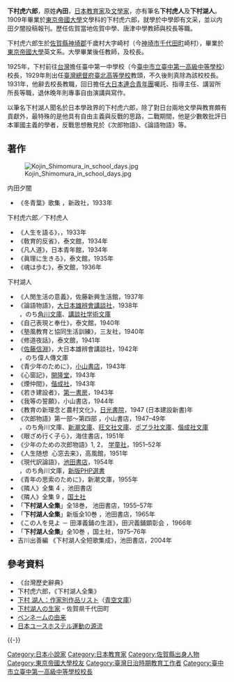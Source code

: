 {{Infobox Officeholder
|name          = 下村虎六郎
|image         = Kojin Shimomura mid-age.jpg
|caption       = 下村虎六郎
|birth_name    = 
|birth_date    = 1884年10月3日
|birth_place   = {{JPN}}[[佐賀縣|佐賀縣]][[神埼郡|神埼郡]]千歲村大字崎村（今[[神埼市|神埼市]][[千代田町|千代田町]]崎村）
|death_date    = 1955年4月20日（70歲）
|death_place   = {{JPN}}[[東京都|東京都]][[新宿區|新宿區]][[百人町|百人町]]
|death_cause   = 
|resting_place = 
|resting_place_coordinates = <!-- {{coord|LAT|LONG|display=inline,title}} -->
|residence     = 
|ethnicity     = 
|known_for     = 
|education     = 
|alma_mater    = 
|office1    = 
|term_start1    = 
|term_end1      =
|predecessor1   = 
|successor1    = 
|office2    = [[臺中市立臺中第一高級中等學校|台中第一中學校]]校長
|term_start2    = 1925年
|term_end2      =1928年
|predecessor2   = [[小豆澤英男|小豆澤英男]]
|successor2    = [[楠基道|楠基道]]
|office3    = [[臺灣總督府臺北高等學校|臺灣總督府臺北高等學校]]校長
|term_start3    =1929年11月
|term_end3      =1931年9月
|predecessor3   =[[三澤糾|三澤糾]]
|successor3    = [[谷本清心|谷本清心]]
|party         = 
|boards        = 
|religion      = 
|spouse        = 
|children      = 
|parents       = 
|awards        = 
|allegiance= 
|branch= 
|serviceyears= 
|rank=  
|commands= 
|unit=  
|battles= 
|signature     = 
}}
'''下村虎六郎'''{{BD|1884年|10月3日|1955年|4月20日|}}，原姓'''內田'''，[[日本|日本]][[教育家|教育家]]及[[文學家|文學家]]，亦有筆名'''下村虎人'''及'''下村湖人'''。1909年畢業於[[東京帝國大學|東京帝國大學]]文學科的下村虎六郎，就學於中學即有文采，並以内田夕闇投稿報刊。歷任佐賀當地佐賀中學、唐津中學教師與校長等職。

下村虎六郎生於[[佐賀縣|佐賀縣]][[神埼郡|神埼郡]]千歲村大字崎村（今[[神埼市|神埼市]][[千代田町|千代田町]]崎村），畢業於[[東京帝國大學|東京帝國大學]]英文系。大學畢業後任{{link-ja|佐賀縣立佐賀西高等學校|佐賀県立佐賀西高等学校|佐賀中學校}}教師，及{{link-ja|佐賀縣立鹿島高等學校|佐賀県立鹿島高等学校|佐賀中學校}}校長。

1925年，下村前往[[台灣|台灣]]擔任臺中第一中學校（今[[臺中市立臺中第一高級中等學校|臺中市立臺中第一高級中等學校]]）校長，1929年則出任[[臺灣總督府臺北高等學校|臺灣總督府臺北高等學校]]教頭，不久後則真除為該校校長。1931年，他辭去校長教職，回日擔任[[大日本連合青年團|大日本連合青年團]]囑託、指導主任、講習所所長等職，退休晚年則專事自由演講與寫作。

以筆名下村湖人聞名於日本學政界的下村虎六郎，除了對日台兩地文學與教育頗有貢獻外，最特殊的是他具有自由主義與反戰的思路，二戰期間，他是少數敢批評日本軍國主義的學者，反戰思想散見於《次郎物語》、《論語物語》等。

== 著作 ==
[[File:Kojin_Shimomura_in_school_days.jpg|thumb]]
;内田夕闇
*《冬青葉》歌集 ，新政社，1933年
;下村虎六郎／下村虎人
*《人生を語る》，{{link-ja|泰文館}}，1933年
*《敎育的反省》，泰文館，1934年
*《凡人道》，日本青年館，1934年
*《眞理に生きる》，泰文館，1935年
*《魂は歩む》，泰文館，1936年
;下村湖人
*《人閒生活の意義》，佐藤新興生活館，1937年
*《論語物語》，[[講談社|大日本雄辨會講談社]]，1938年<br /> ，のち[[角川文庫|角川文庫]]、[[講談社学術文庫|講談社学術文庫]]
*《自己表現と奉仕》，泰文館，1940年
*《塾風教育と協同生活訓練》，三友社，1940年
*《修道夜話》，泰文館，1941年
*《[[佐藤信淵|佐藤信淵]]》，大日本雄辨會講談社，1942年<br /> ，のち偉人傳文庫
*《青少年のために》，[[小山書店|小山書店]]，1943年
*《心窗記》，[[開隆堂|開隆堂]]，1943年
*《煙仲間》，[[偕成社|偕成社]]，1943年
*《若き建設者》，[[第一書房|第一書房]]，1943年
*《我等の誓願》，小山書店，1944年
*《教育の新理念と農村文化》，[[日光書院|日光書院]]，1947 (日本建設新書)年
*《次郎物語》第一部〜第四部 ，小山書店，1947–49年<br /> ，のち角川文庫、[[新潮文庫|新潮文庫]]、[[旺文社文庫|旺文社文庫]]、[[ポプラ社文庫|ポプラ社文庫]]、[[偕成社|偕成社文庫]]
*《眼ざめ行く子ら》，海住書店，1951年
*《少年のための次郎物語》1, 2， [[学童社|学童社]]，1951–52年
*《人生随想  心窓去来》，高風館，1951年
*《現代訳論語》，[[池田書店|池田書店]]，1954年<br /> ，のち角川文庫，[[PHP研究所|新版PHP選書]]
*《青年の思索のために》，新潮文庫，1955年
*《隣人》全集 4 ，池田書店
*《隣人》全集 9 ，[[国土社|国土社]]
*「'''下村湖人全集'''」全18巻， 池田書店，1955–57年
*「'''下村湖人全集'''」新版全10巻  ，池田書店，1965年
*《この人を見よ － 田澤義鋪の生涯》，田沢義鋪顕彰会 ，1966年
*「'''下村湖人全集'''」全10巻 ，国土社，1975–76年
* 吉川出善編 《下村湖人全短歌集成》，池田書店，2004年

== 參考資料 ==
*《台灣歷史辭典》
*下村虎六郎，《下村湖人全集》
*[http://www.aozora.gr.jp/index_pages/person1097.html 下村 湖人：作家別作品リスト]{{Wayback|url=http://www.aozora.gr.jp/index_pages/person1097.html |date=20190511214927 }}（[[青空文庫|青空文庫]]）
*[https://web.archive.org/web/20041215025411/http://www.tokyo-np.co.jp/bungaku/text/91.html 下村湖人の生家] - 佐賀県千代田町
* [https://archive.is/20121219190955/http://www016.upp.so-net.ne.jp/yamahpdir_8/MyPenname/p8_kyushu.htm ペンネームの由来]
* [http://kaze3.seesaa.net/category/7464774-1.html 日本ユースホステル運動の源流]{{Wayback|url=http://kaze3.seesaa.net/category/7464774-1.html |date=20201011120753 }}


{{-}}
{{s-start}}
{{s-before|[[小豆澤英男|小豆澤英男]]}}
{{s-title|[[臺中市立臺中第一高級中等學校|台中第一中學校]]校長|1925年－1928年}}
{{s-after|[[楠基道|楠基道]]}}
{{s-before|[[三澤糾|三澤糾]]}}
{{s-title|[[臺灣總督府臺北高等學校|臺灣總督府臺北高等學校]]校長|1929年11月-1931年9月}}
{{s-after|[[谷本清心|谷本清心]]}}
{{s-end}}

[[Category:日本小說家|Category:日本小說家]]
[[Category:日本教育家|Category:日本教育家]]
[[Category:佐賀縣出身人物|Category:佐賀縣出身人物]]
[[Category:東京帝國大學校友|Category:東京帝國大學校友]]
[[Category:臺灣日治時期教育工作者|Category:臺灣日治時期教育工作者]]
[[Category:臺中市立臺中第一高級中等學校校長|Category:臺中市立臺中第一高級中等學校校長]]